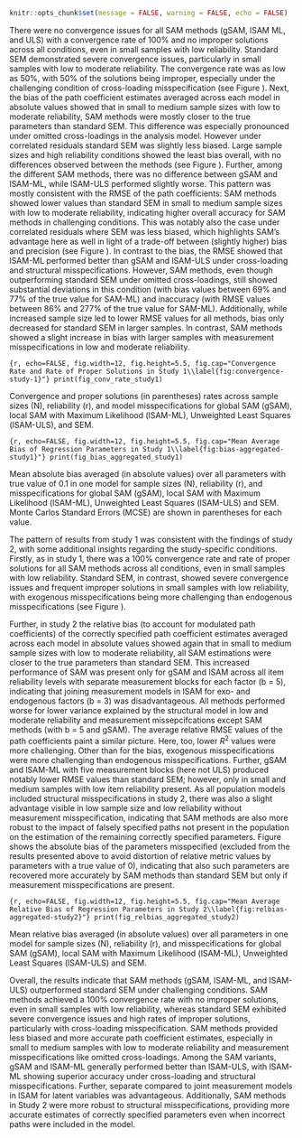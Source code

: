 \setlength{\parindent}{1.27cm}
```r
knitr::opts_chunk$set(message = FALSE, warning = FALSE, echo = FALSE)
```

There were no convergence issues for all SAM methods (gSAM, lSAM ML, and ULS) with a convergence rate of 100% and no improper solutions across all conditions, even in small samples with low reliability. Standard SEM demonstrated severe convergence issues, particularly in small samples with low to moderate reliability. The convergence rate was as low as 50%, with 50% of the solutions being improper, especially under the challenging condition of cross-loading misspecification (see Figure \ref{fig:convergence-study-1}).
Next, the bias of the path coefficient estimates averaged across each model in absolute values showed that in small to medium sample sizes with low to moderate reliability, SAM methods were mostly closer to the true parameters than standard SEM. This difference was especially pronounced under omitted cross-loadings in the analysis model. However under correlated residuals standard SEM was slightly less biased.
Large sample sizes and high reliability conditions showed the least bias overall, with no differences observed between the methods (see Figure \ref{fig:bias-aggregated-study1}). Further, among the different SAM methods, there was no difference between gSAM and lSAM-ML, while lSAM-ULS performed slightly worse. This pattern was mostly consistent with the RMSE of the path coefficients: SAM methods showed lower values than standard SEM in small to medium sample sizes with low to moderate reliability, indicating higher overall accuracy for SAM methods in challenging conditions. This was notably also the case under correlated residuals where SEM was less biased, which highlights SAM’s advantage here as well in light of a trade-off between (slightly higher) bias and precision (see Figure \ref{fig:rmse-aggregated-study1}). In contrast to the bias, the RMSE showed that lSAM-ML performed better than gSAM and lSAM-ULS under cross-loading and structural misspecifications. However, SAM methods, even though outperforming standard SEM under omitted cross-loadings, still showed substantial deviations in this condition (with bias values between 69% and 77% of the true value for SAM-ML) and inaccuracy (with RMSE values between 86% and 277% of the true value for SAM-ML). Additionally, while increased sample size led to lower RMSE values for all methods, bias only decreased for standard SEM in larger samples. In contrast, SAM methods showed a slight increase in bias with larger samples with measurement misspecifications in low and moderate reliability.


\blandscape
::: {fig-cr-s1}
```{r, echo=FALSE, fig.width=12, fig.height=5.5, fig.cap="Convergence Rate and Rate of Proper Solutions in Study 1\\label{fig:convergence-study-1}"}
print(fig_conv_rate_study1)
```

::: {fig-note}
\raggedright \textit{Note.} Convergence and proper solutions (in parentheses) rates across sample sizes (N), reliability (r), and model misspecifications for global SAM (gSAM), local SAM with Maximum Likelihood (lSAM-ML), Unweighted Least Squares (lSAM-ULS), and SEM.
:::
:::

::: {fig-bias-aggregated-study1}
```{r, echo=FALSE, fig.width=12, fig.height=5.5, fig.cap="Mean Average Bias of Regression Parameters in Study 1\\label{fig:bias-aggregated-study1}"}
print(fig_bias_aggregated_study1)
```

:::{fig-note}
\raggedright \textit{Note.} Mean absolute bias averaged (in absolute values) over all parameters with true value of 0.1 in one model for sample sizes (N), reliability (r), and misspecifications for global SAM (gSAM), local SAM with Maximum Likelihood (lSAM-ML), Unweighted Least Squares (lSAM-ULS) and SEM. Monte Carlos Standard Errors (MCSE) are shown in parentheses for each value.
:::
:::
\elandscape

The pattern of results from study 1 was consistent with the findings of study 2, with some additional insights regarding the study-specific conditions. Firstly, as in study 1, there was a 100% convergence rate and rate of proper solutions for all SAM methods across all conditions, even in small samples with low reliability. Standard SEM, in contrast, showed severe convergence issues and frequent improper solutions in small samples with low reliability, with exogenous misspecifications being more challenging than endogenous misspecifications (see Figure \ref{fig:convergence-study-2}).

Further, in study 2 the relative bias (to account for modulated path coefficients) of the correctly specified path coefficient estimates averaged across each model in absolute values showed again that in small to medium sample sizes with low to moderate reliability, all SAM estimations were closer to the true parameters than standard SEM. This increased performance of SAM was present only for gSAM and lSAM across all item reliability levels with separate measurement blocks for each factor (b = 5), indicating that joining measurement models in lSAM for exo- and endogenous factors (b = 3) was disadvantageous. All methods performed worse for lower variance explained by the structural model in low and moderate reliability and measurement missepcifcations except SAM methods (with b = 5 and gSAM). The average relative RMSE values of the path coefficients paint a similar picture. Here, too, lower $R^2$ values were more challenging. Other than for the bias, exogenous misspecifications were more challenging than endogenous misspecifications. Further, gSAM and lSAM-ML with five measurement blocks (here not ULS) produced notably lower RMSE values than standard SEM; however, only in small and medium samples with low item reliability present.
As all population models included structural misspecifications in study 2, there was also a slight advantage visible in low sample size and low reliability without measurement misspecification, indicating that SAM methods are also more robust to the impact of falsely specified paths not present in the population on the estimation of the remaining correctly specified parameters.
Figure \ref{fig:bias-misspecified-study2} shows the absolute bias of the parameters misspecified (excluded from the results presented above to avoid distortion of relative metric values by parameters with a true value of 0), indicating that also such parameters are recovered more accurately by SAM methods than standard SEM but only if measurement misspecifications are present.

\blandscape
::: {fig-relbias-aggregated-study2}
```{r, echo=FALSE, fig.width=12, fig.height=5.5, fig.cap="Mean Average Relative Bias of Regression Parameters in Study 2\\label{fig:relbias-aggregated-study2}"}
print(fig_relbias_aggregated_study2)
```

:::{fig-note}
\raggedright \textit{Note.} Mean relative bias averaged (in absolute values) over all parameters in one model for sample sizes (N), reliability (r), and misspecifications for global SAM (gSAM), local SAM with Maximum Likelihood (lSAM-ML), Unweighted Least Squares (lSAM-ULS) and SEM.
:::
:::
\elandscape

Overall, the results indicate that SAM methods (gSAM, lSAM-ML, and lSAM-ULS) outperformed standard SEM under challenging conditions. SAM methods achieved a 100% convergence rate with no improper solutions, even in small samples with low reliability, whereas standard SEM exhibited severe convergence issues and high rates of improper solutions, particularly with cross-loading misspecification. SAM methods provided less biased and more accurate path coefficient estimates, especially in small to medium samples with low to moderate reliability and measurement misspecifications like omitted cross-loadings. Among the SAM variants, gSAM and lSAM-ML generally performed better than lSAM-ULS, with lSAM-ML showing superior accuracy under cross-loading and structural misspecifications. Further, separate compared to joint measurement models in lSAM for latent variables was advantageous. Additionally, SAM methods in Study 2 were more robust to structural misspecifications, providing more accurate estimates of correctly specified parameters even when incorrect paths were included in the model.